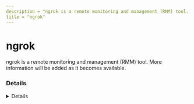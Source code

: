 ---
description = "ngrok is a remote monitoring and management (RMM) tool. More information will be added as it becomes available."
title = "ngrok"
---



# ngrok

ngrok is a remote monitoring and management (RMM) tool. More information will be added as it becomes available.

### Details
<Details author={"Jose Hernandez"}
         category={""}
         created={"2024-07-19"}
         website={""}
         lastModified={"2025-06-19"}
         privileges={""}
         free={ false }
         verification={ false }
/>

#### Installation Paths
<Card code={ ["ngrok.exe", "C:\\*\\ngrok.zip", "*\\ngrok*"] }/>





### Forensic Artifacts




#### Network Artifacts
<EuiSpacer size="xl"/>
<NetworkArtifactsTable data={ [{"Description": "Known remote domains", "Domains": ["connect.ngrok-agent.com", "connect.us.ngrok-agent.com", "connect.eu.ngrok-agent.com", "connect.ap.ngrok-agent.com", "connect.au.ngrok-agent.com", "connect.sa.ngrok-agent.com", "connect.jp.ngrok-agent.com", "connect.in.ngrok-agent.com", "ngrok.com"], "Ports": []}] }/>




### Detections
- Detects potential network activity of ngrok RMM tool
  - [Sigma Rule](https://github.com/magicsword-io/LOLRMM/blob/main/detections/sigma/ngrok_network_sigma.yml)
- Detects potential processes activity of ngrok RMM tool
  - [Sigma Rule](https://github.com/magicsword-io/LOLRMM/blob/main/detections/sigma/ngrok_processes_sigma.yml)

### References
- [https://ngrok.com/docs/guides/running-behind-firewalls/](https://ngrok.com/docs/guides/running-behind-firewalls/)

